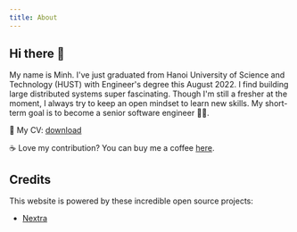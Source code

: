 ```yaml
---
title: About
---
```


## Hi there 👋
My name is Minh. I've just graduated from Hanoi University of Science and Technology (HUST) with Engineer's degree this August 2022. I find building large distributed systems super fascinating. Though I'm still a fresher at the moment, I always try to keep an open mindset to learn new skills. My short-term goal is to become a senior software engineer 👨‍💻.

🔖 My CV: [download](/CV_DangQuangMinh_01_2025.pdf)

☕️ Love my contribution? You can buy me a coffee [here](https://www.buymeacoffee.com/minhdq99hp).


## Credits
This website is powered by these incredible open source projects:
- [Nextra](https://github.com/shuding/nextra)

